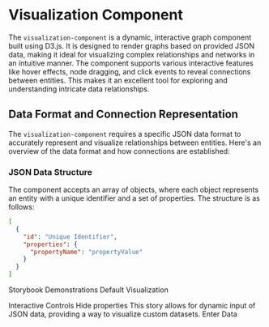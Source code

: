 
<Meta title="Introduction/Visualization Component" />

# Visualization Component

The `visualization-component` is a dynamic, interactive graph component built using D3.js. It is designed to render graphs based on provided JSON data, making it ideal for visualizing complex relationships and networks in an intuitive manner. The component supports various interactive features like hover effects, node dragging, and click events to reveal connections between entities. This makes it an excellent tool for exploring and understanding intricate data relationships.

## Data Format and Connection Representation

The `visualization-component` requires a specific JSON data format to accurately represent and visualize relationships between entities. Here's an overview of the data format and how connections are established:

### JSON Data Structure

The component accepts an array of objects, where each object represents an entity with a unique identifier and a set of properties. The structure is as follows:

```json
[
  {
    "id": "Unique Identifier",
    "properties": {
      "propertyName": "propertyValue"
    }
  }
]
```

Storybook Demonstrations
Default Visualization

<Canvas>
  <Story id="components-visualizationcomponent--default" />
</Canvas>
Interactive Controls
<ArgsTable story="Default" />
Hide properties
<Canvas>
  <Story id="components-visualizationcomponent--hide-properties" />
</Canvas>
This story allows for dynamic input of JSON data, providing a way to visualize custom datasets.
Enter Data
<Canvas>
  <Story id="components-visualizationcomponent--enter-data" />
</Canvas>
